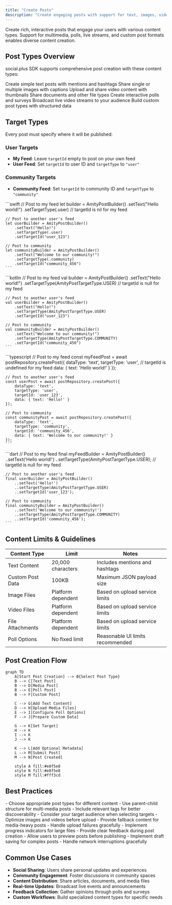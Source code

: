 ```yaml
---
title: "Create Posts"
description: "Create engaging posts with support for text, images, videos, files, polls, and live streams"
---
```


Create rich, interactive posts that engage your users with various content types. Support for multimedia, polls, live streams, and custom post formats enables diverse content creation.

## Post Types Overview

social.plus SDK supports comprehensive post creation with these content types:

<CardGroup cols={2}>
  <Card title="Text Posts" icon="type" href="/social-plus-sdk/social/posts/create-post/text-post">
    Create simple text posts with mentions and hashtags
  </Card>
  <Card title="Image Posts" icon="image" href="/social-plus-sdk/social/posts/create-post/image-post">
    Share single or multiple images with captions
  </Card>
  <Card title="Video Posts" icon="video" href="/social-plus-sdk/social/posts/create-post/video-post">
    Upload and share video content with thumbnails
  </Card>
  <Card title="File Posts" icon="file" href="/social-plus-sdk/social/posts/create-post/file-post">
    Share documents and other file types
  </Card>
  <Card title="Poll Posts" icon="poll" href="/social-plus-sdk/social/posts/create-post/poll-post">
    Create interactive polls and surveys
  </Card>
  <Card title="Live Stream Posts" icon="broadcast-tower" href="/social-plus-sdk/social/posts/create-post/live-stream-post">
    Broadcast live video streams to your audience
  </Card>
  <Card title="Custom Posts" icon="code" href="/social-plus-sdk/social/posts/create-post/custom-post">
    Build custom post types with structured data
  </Card>
</CardGroup>

## Target Types

Every post must specify where it will be published:

### User Targets
- **My Feed**: Leave `targetId` empty to post on your own feed
- **User Feed**: Set `targetId` to user ID and `targetType` to `"user"`

### Community Targets
- **Community Feed**: Set `targetId` to community ID and `targetType` to `"community"`

<Tabs>
  <Tab title="iOS">
    ```swift
    // Post to my feed
    let builder = AmityPostBuilder()
        .setText("Hello world!")
        .setTargetType(.user)
        // targetId is nil for my feed
    
    // Post to another user's feed
    let userBuilder = AmityPostBuilder()
        .setText("Hello!")
        .setTargetType(.user)
        .setTargetId("user_123")
    
    // Post to community
    let communityBuilder = AmityPostBuilder()
        .setText("Welcome to our community!")
        .setTargetType(.community)
        .setTargetId("community_456")
    ```
  </Tab>
  
  <Tab title="Android">
    ```kotlin
    // Post to my feed
    val builder = AmityPostBuilder()
        .setText("Hello world!")
        .setTargetType(AmityPostTargetType.USER)
        // targetId is null for my feed
    
    // Post to another user's feed
    val userBuilder = AmityPostBuilder()
        .setText("Hello!")
        .setTargetType(AmityPostTargetType.USER)
        .setTargetId("user_123")
    
    // Post to community
    val communityBuilder = AmityPostBuilder()
        .setText("Welcome to our community!")
        .setTargetType(AmityPostTargetType.COMMUNITY)
        .setTargetId("community_456")
    ```
  </Tab>
  
  <Tab title="TypeScript">
    ```typescript
    // Post to my feed
    const myFeedPost = await postRepository.createPost({
        dataType: 'text',
        targetType: 'user',
        // targetId is undefined for my feed
        data: { text: 'Hello world!' }
    });
    
    // Post to another user's feed
    const userPost = await postRepository.createPost({
        dataType: 'text',
        targetType: 'user',
        targetId: 'user_123',
        data: { text: 'Hello!' }
    });
    
    // Post to community
    const communityPost = await postRepository.createPost({
        dataType: 'text',
        targetType: 'community',
        targetId: 'community_456',
        data: { text: 'Welcome to our community!' }
    });
    ```
  </Tab>
  
  <Tab title="Flutter">
    ```dart
    // Post to my feed
    final myFeedBuilder = AmityPostBuilder()
        ..setText('Hello world!')
        ..setTargetType(AmityPostTargetType.USER);
        // targetId is null for my feed
    
    // Post to another user's feed  
    final userBuilder = AmityPostBuilder()
        ..setText('Hello!')
        ..setTargetType(AmityPostTargetType.USER)
        ..setTargetId('user_123');
    
    // Post to community
    final communityBuilder = AmityPostBuilder()
        ..setText('Welcome to our community!')
        ..setTargetType(AmityPostTargetType.COMMUNITY)
        ..setTargetId('community_456');
    ```
  </Tab>
</Tabs>

## Content Limits & Guidelines

| Content Type | Limit | Notes |
|--------------|-------|-------|
| Text Content | 20,000 characters | Includes mentions and hashtags |
| Custom Post Data | 100KB | Maximum JSON payload size |
| Image Files | Platform dependent | Based on upload service limits |
| Video Files | Platform dependent | Based on upload service limits |
| File Attachments | Platform dependent | Based on upload service limits |
| Poll Options | No fixed limit | Reasonable UI limits recommended |

## Post Creation Flow

```mermaid
graph TD
    A[Start Post Creation] --> B{Select Post Type}
    B --> C[Text Post]
    B --> D[Media Post]
    B --> E[Poll Post]
    B --> F[Custom Post]
    
    C --> G[Add Text Content]
    D --> H[Upload Media Files]
    E --> I[Configure Poll Options]
    F --> J[Prepare Custom Data]
    
    G --> K[Set Target]
    H --> K
    I --> K
    J --> K
    
    K --> L[Add Optional Metadata]
    L --> M[Submit Post]
    M --> N[Post Created]
    
    style A fill:#e8f5e8
    style N fill:#e8f5e8
    style M fill:#fff3cd
```

## Best Practices

<AccordionGroup>
  <Accordion title="Content Strategy">
    - Choose appropriate post types for different content
    - Use parent-child structure for multi-media posts
    - Include relevant tags for better discoverability
    - Consider your target audience when selecting targets
  </Accordion>
  
  <Accordion title="Media Handling">
    - Optimize images and videos before upload
    - Provide fallback content for media-heavy posts
    - Handle upload failures gracefully
    - Implement progress indicators for large files
  </Accordion>
  
  <Accordion title="User Experience">
    - Provide clear feedback during post creation
    - Allow users to preview posts before publishing
    - Implement draft saving for complex posts
    - Handle network interruptions gracefully
  </Accordion>
</AccordionGroup>

## Common Use Cases

- **Social Sharing**: Users share personal updates and experiences
- **Community Engagement**: Foster discussions in community spaces
- **Content Distribution**: Share articles, documents, and media files
- **Real-time Updates**: Broadcast live events and announcements
- **Feedback Collection**: Gather opinions through polls and surveys
- **Custom Workflows**: Build specialized content types for specific needs
